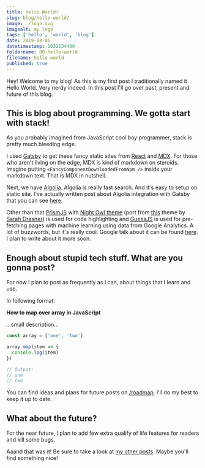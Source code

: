 ```yaml
---
title: Hello World!
slug: blog/hello-world/
image: ./logo.svg
imagealt: my logo
tags: ['hello', 'world', 'blog']
date: 2019-08-05
datetimestamp: 1032134400
foldername: 00-hello-world
filename: hello-world
published: true
---
```


Hey! Welcome to my blog! As this is my first post I traditionally named it Hello World. Very nerdy indeed. In this post I'll go over past, present and future of this blog.

## This is blog about programming. We gotta start with stack!

As you probably imagined from JavaScript cool boy programmer, stack is pretty much bleeding edge.

I used [Gatsby](https://www.gatsbyjs.org) to get these fancy static sites from [React](https://reactjs.org/) and [MDX](https://mdxjs.com). For those who aren't living on the edge, MDX is kind of markdown on steroids. Imagine putting `<FancyComponentDownloadedFromNpm />` inside your markdown text. That is MDX in nutshell.

Next, we have [Algolia](https://www.algolia.com/). Algolia is really fast search. And it's easy to setup on static site. I've actually written post about Algolia integration with Gatsby that you can see [here](https://bartol.dev/blog/algolia-search-gatsby/).

Other than that [PrismJS](https://prismjs.com/) with [Night Owl theme](https://github.com/SaraVieira/prism-theme-night-owl) (port from [this](https://github.com/sdras/night-owl-vscode-theme) theme by [Sarah Drasner](https://github.com/sdras)) is used for code highlighting and [GuessJS](https://guess-js.github.io/) is used for pre-fetching pages with machine learning using data from Google Analytics. A lot of buzzwords, but it's really cool. Google talk about it can be found [here](https://youtu.be/Mv-l3-tJgGk?t=2093). I plan to write about it more soon.

## Enough about stupid tech stuff. What are you gonna post?

For now I plan to post as frequently as I can, about things that I learn and use.

In following format:

**How to map over array in JavaScript**

...small description...

```JavaScript
const array = ['one', 'two']

array.map(item => {
  console.log(item)
})

// Output:
// one
// two
```

You can find ideas and plans for future posts on [/roadmap](https://bartol.dev/roadmap/). I'll do my best to keep it up to date.

## What about the future?

For the near future, I plan to add few extra qualify of life features for readers and kill some bugs.

Aaand that was it! Be sure to take a look at [my other posts](https://bartol.dev/blog/). Maybe you'll find something nice!
